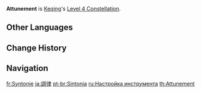 {{Constellation Infobox
|image       = Constellation Attunement.png
|description = For 10s after Keqing triggers an {{Color|Electro-related Elemental Reaction}}, her ATK is increased by 25%.
|level       = 4
|character   = Keqing
|utility1    = ATK Increase
|utility2    = Elemental Reaction Dependent
}}
'''Attunement''' is [[Keqing]]'s [[Level 4 Constellation]].

==Other Languages==
{{Other Languages
|en      = Attunement
|zhs     = 调律
|zhs_rm  = Diào Lǜ
|zht     = 調律
|zht_rm  = Diào Lǜ
|zh_tl   = Attunement
|ja      = 調律
|ja_rm   = Chouritsu
|ja_tl   = Attunement
|ko      = 조율
|ko_rm   = Joyul
|ko_tl   = Attunement
|es      = Sintonización
|es_tl   = Tuning
|fr      = Syntonie
|fr_tl   = {{Wt|syntony|Syntony}}
|ru      = Настройка инструмента
|ru_tl   = Attunement
|th      = Attunement
|vi      = {{tt|Điều Luật|調律}}
|vi_tl   = Attunement
|de      = Abstimmung
|de_tl   = Tuning
|id      = Attunement
|pt      = Sintonia
|pt_tl   = Syntony
|tr      = Uyumluluk
|tr_tl   = 
|it      = Armonizzazione
|it_tl   = Harmonization
}}

==Change History==
{{Change History|1.0}}

==Navigation==
{{Talent Navbox|Keqing}}

[[fr:Syntonie]]
[[ja:調律]]
[[pt-br:Sintonia]]
[[ru:Настройка инструмента]]
[[th:Attunement]]